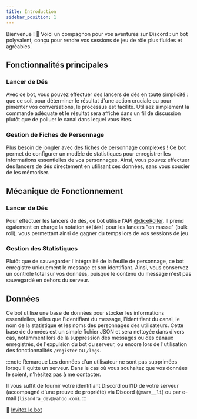 ```yaml
---
title: Introduction
sidebar_position: 1
---
```


Bienvenue ! 🎲 Voici un compagnon pour vos aventures sur Discord : un bot polyvalent, conçu pour rendre vos sessions de jeu de rôle plus fluides et agréables.

## Fonctionnalités principales

### Lancer de Dés

Avec ce bot, vous pouvez effectuer des lancers de dés en toute simplicité : que ce soit pour déterminer le résultat d'une action cruciale ou pour pimenter vos conversations, le processus est facilité. Utilisez simplement la commande adéquate et le résultat sera affiché dans un fil de discussion plutôt que de polluer le canal dans lequel vous êtes.

### Gestion de Fiches de Personnage

Plus besoin de jongler avec des fiches de personnage complexes ! Ce bot permet de configurer un modèle de statistiques pour enregistrer les informations essentielles de vos personnages. Ainsi, vous pouvez effectuer des lancers de dés directement en utilisant ces données, sans vous soucier de les mémoriser.

## Mécanique de Fonctionnement

### Lancer de Dés

Pour effectuer les lancers de dés, ce bot utilise l'API [@diceRoller](https://dice-roller.github.io/documentation/). Il prend également en charge la notation `4#(dés)` pour les lancers "en masse" (bulk roll), vous permettant ainsi de gagner du temps lors de vos sessions de jeu.

### Gestion des Statistiques

Plutôt que de sauvegarder l'intégralité de la feuille de personnage, ce bot enregistre uniquement le message et son identifiant. Ainsi, vous conservez un contrôle total sur vos données, puisque le contenu du message n'est pas sauvegardé en dehors du serveur.

## Données

Ce bot utilise une base de données pour stocker les informations essentielles, telles que l'identifiant du message, l'identifiant du canal, le nom de la statistique et les noms des personnages des utilisateurs. Cette base de données est un simple fichier JSON et sera nettoyée dans divers cas, notamment lors de la suppression des messages ou des canaux enregistrés, de l'expulsion du bot du serveur, ou encore lors de l'utilisation des fonctionnalités `/register` ou `/logs`.

:::note Remarque
Les données d'un utilisateur ne sont pas supprimées lorsqu'il quitte un serveur. Dans le cas où vous souhaitez que vos données le soient, n'hésitez pas à me contacter. 

Il vous suffit de fournir votre identifiant Discord ou l'ID de votre serveur (accompagné d'une preuve de propriété) via Discord (`@mara__li`) ou par e-mail (`lisandra_dev@yahoo.com`).
::: 

🚀 [Invitez le bot](https://discord.com/api/oauth2/authorize?client_id=1182819335878754385&permissions=395137215504&scope=bot+applications.commands)